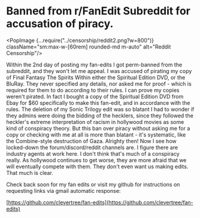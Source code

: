 
# Banned from r/FanEdit Subreddit for accusation of piracy.


<PopImage {...require("../censorship/reddit2.png?w=800")}
          className="sm:max-w-[60rem] rounded-md m-auto"
          alt="Reddit Censorship"/>


Within the 2nd day of posting my fan-edits I got perm-banned from the subreddit, and they won't let me appeal.
I was accused of pirating my copy of Final Fantasy The Spirits Within either the Spiritual Edition DVD, or the BluRay.
They never specified any details, nor asked me for proof - which is required for them to do according to their rules.
I can prove my copies weren't pirated. In fact I bought a copy of the Spiritual Edition DVD from Ebay for $60
specifically to make this fan-edit, and in accordance with the rules.
The deletion of my Sonic Trilogy edit was so blatant I had to wonder if they admins were doing the bidding of the hecklers,
since they followed the heckler's extreme interpretation of racism in hollywood movies as some kind of conspiracy theory.
But this ban over piracy without asking me for a copy or checking with me at all is more than blatant -
it's systematic, like the Combine-style destruction of Gaza. Alrighty then!
Now I see how locked-down the forum/discord/reddit channels are.
I figure there are industry agents at work here. I don't think that's much of a conspiracy really.
As hollywood continues to get worse, they are more afraid that we will eventually compete with them.
They don't even want us making edits. That much is clear.

Check back soon for my fan edits or visit my github for instructions on requesting links via gmail automatic response:

[https://github.com/clevertree/fan-edits](https://github.com/clevertree/fan-edits)